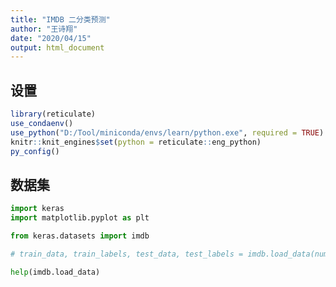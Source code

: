 ```yaml
---
title: "IMDB 二分类预测"
author: "王诗翔"
date: "2020/04/15"
output: html_document
---
```


## 设置

```r
library(reticulate)
use_condaenv()
use_python("D:/Tool/miniconda/envs/learn/python.exe", required = TRUE)
knitr::knit_engines$set(python = reticulate::eng_python)
py_config()
```

## 数据集

```python
import keras
import matplotlib.pyplot as plt
```

```python
from keras.datasets import imdb

# train_data, train_labels, test_data, test_labels = imdb.load_data(num_words=10000)
```

```python
help(imdb.load_data)
```

